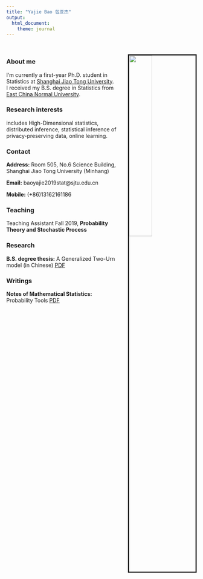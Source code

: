 ```yaml
---
title: "Yajie Bao 包亚杰"
output: 
  html_document:
    theme: journal
---
```

<br />

<img src="./figs/gulangyu.jpeg" style="width:35%; border:3px solid; margin-left: 30px" align="right">


### About me 
I‘m currently a first-year Ph.D. student in Statistics at [Shanghai Jiao Tong University](http://www.math.sjtu.edu.cn/). I received my B.S. degree in Statistics from [East China Normal University](http://stat.ecnu.edu.cn). 

### Research interests

includes High-Dimensional statistics, distributed inference, statistical inference of privacy-preserving data, online learning.

### Contact 

__Address:__ Room 505, No.6 Science Building, Shanghai Jiao Tong University (Minhang)

__Email:__ baoyajie2019stat@sjtu.edu.cn

__Mobile:__ (+86)13162161186

### Teaching

Teaching Assistant Fall 2019, **Probability Theory and Stochastic Process**

### Research

__B.S. degree thesis:__ A Generalized Two-Urn model (in Chinese) [PDF](./docs/Thesis.pdf)

### Writings

__Notes of Mathematical Statistics:__ Probability Tools [PDF](./docs/pt.pdf)
